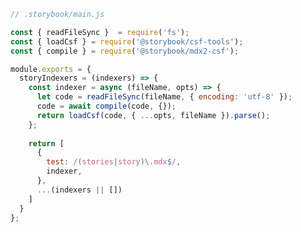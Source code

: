 ```js
// .storybook/main.js

const { readFileSync }  = require('fs');
const { loadCsf } = require('@storybook/csf-tools');
const { compile } = require('@storybook/mdx2-csf');

module.exports = {
  storyIndexers = (indexers) => {
    const indexer = async (fileName, opts) => {
      let code = readFileSync(fileName, { encoding: 'utf-8' });
      code = await compile(code, {});
      return loadCsf(code, { ...opts, fileName }).parse();
    };
    
    return [
      {
        test: /(stories|story)\.mdx$/,
        indexer,
      },
      ...(indexers || [])
    ]
  }
};
```
